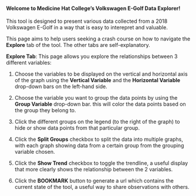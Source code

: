 #### Welcome to Medicine Hat College's Volkswagen E-Golf Data Explorer!

This tool is designed to present various data collected from a 2018 Volkswagen E-Golf in a way that is easy to interepret and valuable.

This page aims to help users seeking a crash course on how to navigate the **Explore** tab of the tool. The other tabs are self-explanatory.

**Explore Tab**: This page allows you explore the relationships between 3 different variables: 

1. Choose the variables to be displayed on the vertical and horizontal axis of the graph using the **Vertical Variable** and the **Horizontal Variable** drop-down bars on the left-hand side.

2. Choose the variable you want to group the data points by using the **Group Variable** drop-down bar. this will color the data points based on the group they belong to.

3. Click the different groups on the legend (to the right of the graph) to hide or show data points from that particular group.

3. Click the **Split Groups** checkbox to split the data into multiple graphs, with each graph showing data from a certain group from the grouping variable chosen.

4. Click the **Show Trend** checkbox to toggle the trendline, a useful display that more clearly shows the relationship between the 2 variables.

5. Click the **BOOKMARK** button to generate a url which contains the current state of the tool, a useful way to share observations with others.


